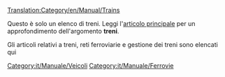 [[Translation:Category/en/Manual/Trains]]

Questo è solo un elenco di treni. Leggi l'[[it/Manuale/Treni|articolo principale]] per un approfondimento dell'argomento '''treni'''.

Gli articoli relativi a treni, reti ferroviarie e gestione dei treni sono elencati qui

[[Category:it/Manuale/Veicoli]]
[[Category:it/Manuale/Ferrovie]]